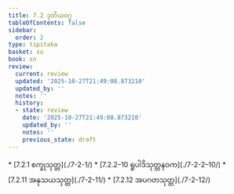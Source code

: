 ```yaml
---
title: 7.2 ဒုတိယဝဂ္ဂ
tableOfContents: false
sidebar:
  order: 2
type: tipitaka
basket: su
book: sn
review:
  current: review
  updated: '2025-10-27T21:49:08.873210'
  updated_by: ''
  notes: ''
  history:
  - state: review
    date: '2025-10-27T21:49:08.873210'
    updated_by: ''
    notes: ''
    previous_state: draft
---
```



<ReviewStatus review={frontmatter.review} showDetails={true} />

<HypothesisAnnotation frontmatter={frontmatter} />

<DynamicBreadcrumb />



<TableOfContents book="sn" section="7.2">
* [7.2.1 စက္ခုသုတ္တ](./7-2-1/)
* [7.2.2–10 ရူပါဒိသုတ္တနဝက](./7-2-2–10/)
* [7.2.11 အနုသယသုတ္တ](./7-2-11/)
* [7.2.12 အပဂတသုတ္တ](./7-2-12/)
</TableOfContents>